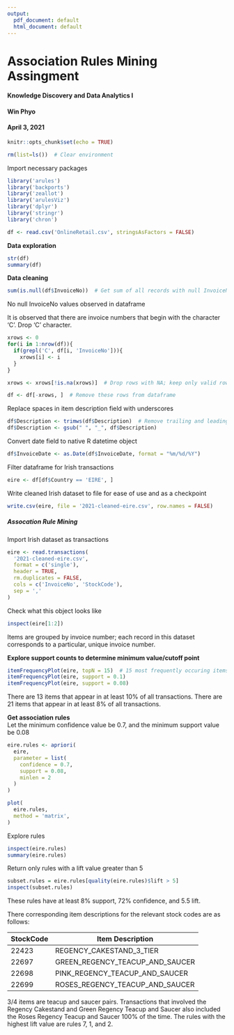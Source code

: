 ```yaml
---
output:
  pdf_document: default
  html_document: default
---
```

# Association Rules Mining Assingment
#### Knowledge Discovery and Data Analytics I
#### Win Phyo
#### April 3, 2021

```r
knitr::opts_chunk$set(echo = TRUE)
```

```r
rm(list=ls())  # Clear environment
```
Import necessary packages
```r
library('arules')
library('backports')
library('zeallot')
library('arulesViz')
library('dplyr')
library('stringr')
library('chron')
```

```r
df <- read.csv('OnlineRetail.csv', stringsAsFactors = FALSE)
```
**Data exploration**
```r
str(df)
summary(df)
```
**Data cleaning**
```r
sum(is.null(df$InvoiceNo))  # Get sum of all records with null InvoiceNo
```
No null InvoiceNo values observed in dataframe

It is observed that there are invoice numbers that begin with the character 'C'.
Drop 'C' character.
```r
xrows <- 0
for(i in 1:nrow(df)){
  if(grepl('C', df[i, 'InvoiceNo'])){
    xrows[i] <- i
  }
}

xrows <- xrows[!is.na(xrows)]  # Drop rows with NA; keep only valid row numbers

df <- df[-xrows, ]  # Remove these rows from dataframe
```
Replace spaces in item description field with underscores
```r
df$Description <- trimws(df$Description)  # Remove trailing and leading spaces
df$Description <- gsub(" ", "_", df$Description)
```
Convert date field to native R datetime object
```r
df$InvoiceDate <- as.Date(df$InvoiceDate, format = "%m/%d/%Y")
```
Filter dataframe for Irish transactions
```r
eire <- df[df$Country == 'EIRE', ]
```
Write cleaned Irish dataset to file for ease of use and as a checkpoint
```r
write.csv(eire, file = '2021-cleaned-eire.csv', row.names = FALSE)
```
##### Assocation Rule Mining
Import Irish dataset as transactions
```r
eire <- read.transactions(
  '2021-cleaned-eire.csv', 
  format = c('single'),
  header = TRUE,
  rm.duplicates = FALSE,
  cols = c('InvoiceNo', 'StockCode'),
  sep = ','
)
```
Check what this object looks like
```r
inspect(eire[1:2])
```
Items are grouped by invoice number; each record in this dataset corresponds to 
a particular, unique invoice number.  

**Explore support counts to determine minimum value/cutoff point**
```r
itemFrequencyPlot(eire, topN = 15)  # 15 most frequently occuring items
itemFrequencyPlot(eire, support = 0.1)
itemFrequencyPlot(eire, support = 0.08)
```  

There are 13 items that appear in at least 10% of all transactions. There are 21
items that appear in at least 8% of all transactions.  

**Get association rules**  
Let the minimum confidence value be 0.7, and the minimum support value be 0.08
```r
eire.rules <- apriori(
  eire, 
  parameter = list(
    confidence = 0.7,
    support = 0.08,
    minlen = 2
  )
)
```
```r
plot(
  eire.rules, 
  method = 'matrix',
)
```

Explore rules
```r
inspect(eire.rules)
summary(eire.rules)
```
Return only rules with a lift value greater than 5
```r
subset.rules = eire.rules[quality(eire.rules)$lift > 5]
inspect(subset.rules)
```
These rules have at least 8% support, 72% confidence, and 5.5 lift.  

There corresponding item descriptions for the relevant stock codes are as 
follows:

| StockCode | Item Description                  |
|-----------|-----------------------------------|
| 22423     | REGENCY_CAKESTAND_3_TIER          |
| 22697     | GREEN_REGENCY_TEACUP_AND_SAUCER   |
| 22698     | PINK_REGENCY_TEACUP_AND_SAUCER	  |
| 22699     | ROSES_REGENCY_TEACUP_AND_SAUCER	  |

3/4 items are teacup and saucer pairs. Transactions that involved the Regency 
Cakestand and Green Regency Teacup and Saucer also included the Roses Regency
Teacup and Saucer 100% of the time. The rules with the highest lift value are 
rules 7, 1, and 2.
















